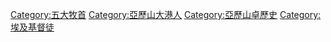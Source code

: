 {{Commons category|Patriarchs of Alexandria}}
{{Catmore}}

[[Category:五大牧首|Category:五大牧首]]
[[Category:亞歷山大港人|Category:亞歷山大港人]]
[[Category:亞歷山卓歷史|Category:亞歷山卓歷史]]
[[Category:埃及基督徒|Category:埃及基督徒]]